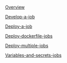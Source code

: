 [Overview](Jobs/Overview)

[Develop-a-job](Jobs/Develop-a-job)

[Deploy-a-job](Jobs/Deploy-a-job)

[Deploy-dockerfile-jobs](Jobs/Deploy-dockerfile-jobs)

[Deploy-multiple-jobs](Jobs/Deploy-multiple-jobs)

[Variables-and-secrets-jobs](Jobs/Variables-and-secrets-jobs)